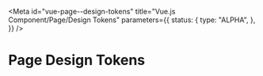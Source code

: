 <!-- @license CC0-1.0 -->


<Meta
  id="vue-page--design-tokens"
  title="Vue.js Component/Page/Design Tokens"
  parameters={{
    status: {
      type: "ALPHA",
    },
  }}
/>

# Page Design Tokens

<ComponentTokensSection tokens={tokens} definition={tokensDefinitionPage} component="utrecht-page" />
